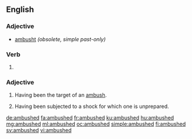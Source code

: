 ==English==

===Adjective===
* [[ambusht]] ''(obsolete, simple past-only)''

===Verb===
{{head|en|verb form}}

# {{en-past of|ambush}}

===Adjective===
{{en-adj}}

# Having been the target of an [[ambush]].
# {{context|figurative|lang=en}} Having been subjected to a shock for which one is unprepared.

[[de:ambushed]]
[[fa:ambushed]]
[[fr:ambushed]]
[[ku:ambushed]]
[[hu:ambushed]]
[[mg:ambushed]]
[[ml:ambushed]]
[[oc:ambushed]]
[[simple:ambushed]]
[[fi:ambushed]]
[[sv:ambushed]]
[[vi:ambushed]]